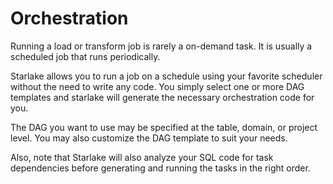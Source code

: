 # Orchestration


Running a load or transform job is rarely a on-demand task. It is usually a scheduled job that runs periodically.

Starlake allows you to run a job on a schedule using your favorite scheduler without the need to write any code.
You simply select one or more DAG templates and starlake will generate the necessary orchestration code for you.

The DAG you want to use may be specified at the table, domain, or project level.
You may also customize the DAG template to suit your needs.

Also, note that Starlake will also analyze your SQL code for task dependencies before generating and running the tasks in the right order.


